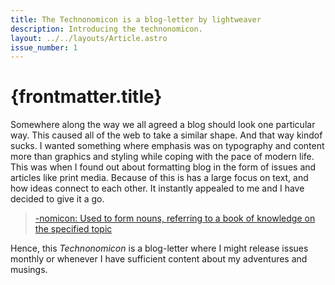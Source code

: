 ```yaml
---
title: The Technonomicon is a blog-letter by lightweaver
description: Introducing the technonomicon.
layout: ../../layouts/Article.astro
issue_number: 1
---
```


# {frontmatter.title}

Somewhere along the way we all agreed a blog should look one particular way. This caused all of the web to take a similar shape. And that way kindof sucks.
I wanted something where emphasis was on typography and content more than graphics and styling while coping with the pace of modern life.
This was when I found out about formatting blog in the form of issues and articles like print media. Because of this is has a large focus on text, and how ideas connect to each other.
It instantly appealed to me and I have decided to give it a go.

> [-nomicon: Used to form nouns, referring to a book of knowledge on the specified topic](https://en.wiktionary.org/wiki/-nomicon)

Hence, this *Technonomicon* is a blog-letter where I might release issues monthly or whenever I have sufficient content about my adventures and musings.

